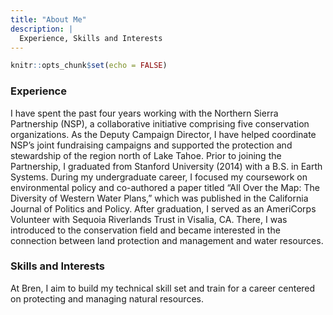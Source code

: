 ```yaml
---
title: "About Me"
description: |
  Experience, Skills and Interests
---
```


```r
knitr::opts_chunk$set(echo = FALSE)
```

### Experience

I have spent the past four years working with the Northern Sierra Partnership (NSP), a collaborative initiative comprising five conservation organizations. As the Deputy Campaign Director, I have helped coordinate NSP’s joint fundraising campaigns and supported the protection and stewardship of the region north of Lake Tahoe. Prior to joining the Partnership, I graduated from Stanford University (2014) with a B.S. in Earth Systems. During my undergraduate career, I focused my coursework on environmental policy and co-authored a paper titled “All Over the Map: The Diversity of Western Water Plans,” which was published in the California Journal of Politics and Policy. After graduation, I served as an AmeriCorps Volunteer with Sequoia Riverlands Trust in Visalia, CA. There, I was introduced to the conservation field and became interested in the connection between land protection and management and water resources. 

### Skills and Interests
At Bren, I aim to build my technical skill set and train for a career centered on protecting and managing natural resources. 
